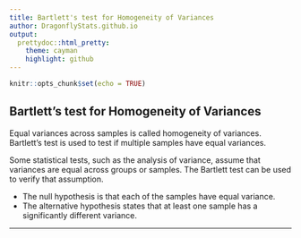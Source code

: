```yaml
---
title: Bartlett's test for Homogeneity of Variances
author: DragonflyStats.github.io
output:
  prettydoc::html_pretty:
    theme: cayman
    highlight: github
---
```



```r
knitr::opts_chunk$set(echo = TRUE)
```

## Bartlett's test for Homogeneity of Variances
 

Equal variances across samples is called homogeneity of variances. Bartlett's test is used to test if multiple samples have equal variances. 

Some statistical tests, such as the analysis of variance, assume that variances are equal across groups or samples.  The Bartlett test can be used to verify that assumption.


* The null hypothesis is that each of the samples have equal variance.
* The alternative hypothesis states that at least one sample has a significantly different variance.

-----------------------------------------